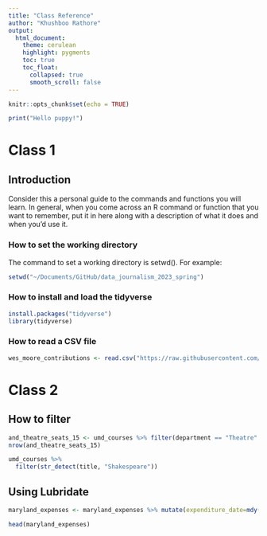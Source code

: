 ```yaml
---
title: "Class Reference"
author: "Khushboo Rathore"
output:
  html_document:
    theme: cerulean
    highlight: pygments
    toc: true
    toc_float:
      collapsed: true
      smooth_scroll: false
---
```


```r
knitr::opts_chunk$set(echo = TRUE)
```

```r
print("Hello puppy!")
```
# Class 1

## Introduction

Consider this a personal guide to the commands and functions you will learn. In general, when you come across an R command or function that you want to remember, put it in here along with a description of what it does and when you'd use it.

### How to set the working directory

The command to set a working directory is setwd(). For example:

```r
setwd("~/Documents/GitHub/data_journalism_2023_spring")
```

### How to install and load the tidyverse

```r
install.packages("tidyverse")
library(tidyverse)
```

### How to read a CSV file

```r
wes_moore_contributions <- read.csv("https://raw.githubusercontent.com/stephenneukam/CNS_Annapolis/main/Campaign_finance/Moore_ContributionsList.csv")
```

# Class 2

## How to filter
```r
and_theatre_seats_15 <- umd_courses %>% filter(department == "Theatre" | seats >= 15)
nrow(and_theatre_seats_15)

umd_courses %>% 
  filter(str_detect(title, "Shakespeare"))
```

## Using Lubridate
```r
maryland_expenses <- maryland_expenses %>% mutate(expenditure_date=mdy(expenditure_date))

head(maryland_expenses)
```

